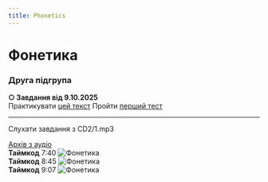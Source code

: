 ```yaml
---
title: Phonetics
---
```



# Фонетика

### Друга підгрупа

**○ Завдання від 9.10.2025** \
Практикувати [цей текст](https://krnu.org/mod/resource/view.php?id=9897)
Пройти [перший тест](https://krnu.org/mod/quiz/view.php?id=1267)

---

<Callout type="info">Слухати завдання з CD2/1.mp3</Callout>

[Архів з аудіо](https://drive.google.com/drive/mobile/folders/1wS6gswOli-StjoNAvlZ7RwPoZV7mU7x8) \
**Таймкод** 7:40
![Фонетика](/img/fn2_1.jpg) \
**Таймкод** 8:45
![Фонетика](/img/fn2_2.jpg) \
**Таймкод** 9:07
![Фонетика](/img/fn2_3.jpg)
